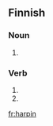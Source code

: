 ==Finnish==

===Noun===
{{head|fi|noun form}}

# {{fi-form of|type=noun|harppi|case=genitive|pl=singular}}

===Verb===
{{head|fi|verb form}}

# {{fi-form of|type=verb|harppia|pr=first-person|pl=singular|mood=indicative|tense=present}}
# {{fi-form of|type=verb|harppia|pr=first-person|pl=singular|mood=indicative|tense=past}}

[[fr:harpin]]